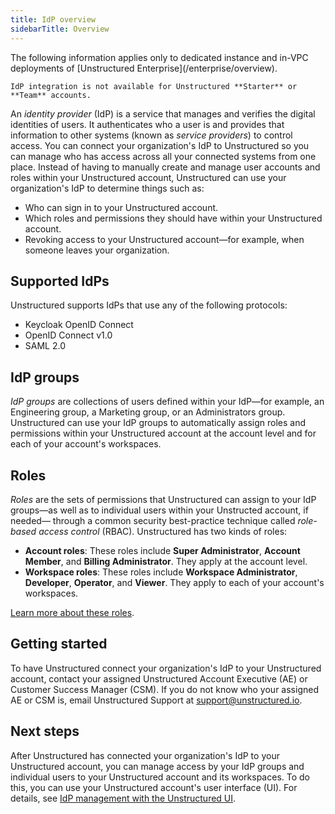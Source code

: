 ```yaml
---
title: IdP overview
sidebarTitle: Overview
---
```


<Note>
    The following information applies only to dedicated instance and in-VPC deployments of [Unstructured Enterprise](/enterprise/overview). 

    IdP integration is not available for Unstructured **Starter** or **Team** accounts.
</Note>

An _identity provider_ (IdP) is a service that manages and verifies the digital identities of users. 
It authenticates who a user is and provides that information to other systems (known as _service providers_) to control access. 
You can connect your organization's IdP to Unstructured so you can manage who has access across all your connected systems from one place. 
Instead of having to manually create and manage user accounts and roles within your Unstructured account, Unstructured can use your organization's IdP to determine 
things such as:

- Who can sign in to your Unstructured account.
- Which roles and permissions they should have within your Unstructured account.
- Revoking access to your Unstructured account&mdash;for example, when someone leaves your organization.

## Supported IdPs

Unstructured supports IdPs that use any of the following protocols:

- Keycloak OpenID Connect
- OpenID Connect v1.0
- SAML 2.0

## IdP groups

_IdP groups_ are collections of users defined within your IdP&mdash;for example, an Engineering group, a Marketing group, or an 
Administrators group. Unstructured can use your IdP groups to automatically assign roles and permissions within your Unstructured account 
at the account level and for each of your account's workspaces.

## Roles

_Roles_ are the sets of permissions that Unstructured can assign to your IdP groups&mdash;as well as to individual users within your Unstructed account, if needed&mdash; through 
a common security best-practice technique called _role-based access control_ (RBAC). Unstructured has two kinds of roles:

- **Account roles**: These roles include **Super Administrator**, **Account Member**, and **Billing Administrator**. They apply at the account level.
- **Workspace roles**: These roles include **Workspace Administrator**, **Developer**, **Operator**, and **Viewer**. They apply to each of your account's workspaces.

[Learn more about these roles](/ui/account/roles).

## Getting started

To have Unstructured connect your organization's IdP to your Unstructured account, contact your assigned 
Unstructured Account Executive (AE) or Customer Success Manager (CSM). If you do not know who your assigned AE or CSM is, 
email Unstructured Support at [support@unstructured.io](mailto:support@unstructured.io).

## Next steps

After Unstructured has connected your organization's IdP to your Unstructured account, you can manage access by your IdP groups and individual users to your 
Unstructured account and its workspaces. To do this, you can use your 
Unstructured account's user interface (UI). For details, see 
[IdP management with the Unstructured UI](/enterprise/idp/ui).